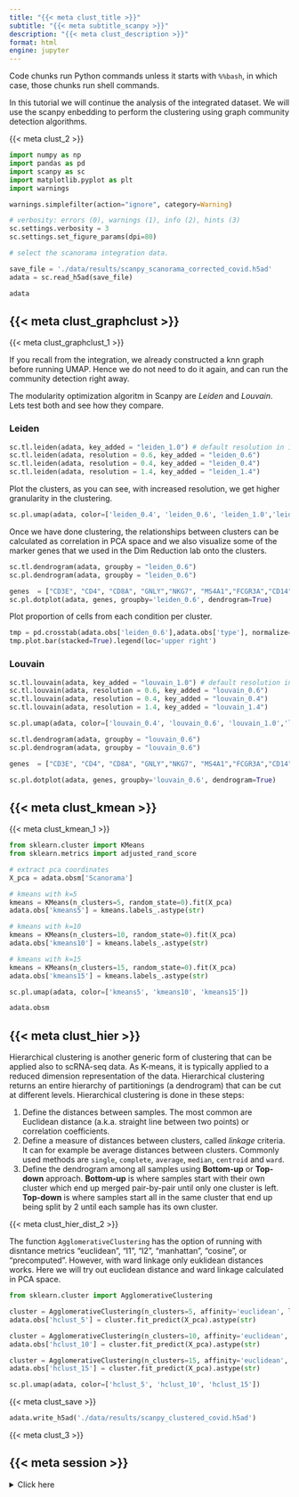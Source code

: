 ```yaml
---
title: "{{< meta clust_title >}}"
subtitle: "{{< meta subtitle_scanpy >}}"
description: "{{< meta clust_description >}}"
format: html
engine: jupyter
---
```


::: {.callout-note}
Code chunks run Python commands unless it starts with `%%bash`, in which case, those chunks run shell commands.
:::

In this tutorial we will continue the analysis of the integrated dataset. We will use the scanpy enbedding to perform the clustering using graph community detection algorithms.

{{< meta clust_2 >}}

```python
import numpy as np
import pandas as pd
import scanpy as sc
import matplotlib.pyplot as plt
import warnings

warnings.simplefilter(action="ignore", category=Warning)

# verbosity: errors (0), warnings (1), info (2), hints (3)
sc.settings.verbosity = 3             
sc.settings.set_figure_params(dpi=80)
```

```python
# select the scanorama integration data.

save_file = './data/results/scanpy_scanorama_corrected_covid.h5ad'
adata = sc.read_h5ad(save_file)

adata
```

## {{< meta clust_graphclust >}}

{{< meta clust_graphclust_1 >}}

If you recall from the integration, we already constructed a knn graph before running UMAP. Hence we do not need to do it again, and can run the community detection right away.

The modularity optimization algoritm in Scanpy are *Leiden* and *Louvain*. Lets test both and see how they compare.

### Leiden

```python
sc.tl.leiden(adata, key_added = "leiden_1.0") # default resolution in 1.0
sc.tl.leiden(adata, resolution = 0.6, key_added = "leiden_0.6")
sc.tl.leiden(adata, resolution = 0.4, key_added = "leiden_0.4")
sc.tl.leiden(adata, resolution = 1.4, key_added = "leiden_1.4")
```

Plot the clusters, as you can see, with increased resolution, we get higher granularity in the clustering.

```python
sc.pl.umap(adata, color=['leiden_0.4', 'leiden_0.6', 'leiden_1.0','leiden_1.4'])
```

Once we have done clustering, the relationships between clusters can be calculated as correlation in PCA space and we also visualize some of the marker genes that we used in the Dim Reduction lab onto the clusters.

```python
sc.tl.dendrogram(adata, groupby = "leiden_0.6")
sc.pl.dendrogram(adata, groupby = "leiden_0.6")

genes  = ["CD3E", "CD4", "CD8A", "GNLY","NKG7", "MS4A1","FCGR3A","CD14","LYZ","CST3","MS4A7","FCGR1A"]
sc.pl.dotplot(adata, genes, groupby='leiden_0.6', dendrogram=True)
```

Plot proportion of cells from each condition per cluster.

```python
tmp = pd.crosstab(adata.obs['leiden_0.6'],adata.obs['type'], normalize='index')
tmp.plot.bar(stacked=True).legend(loc='upper right')
```

### Louvain

```python
sc.tl.louvain(adata, key_added = "louvain_1.0") # default resolution in 1.0
sc.tl.louvain(adata, resolution = 0.6, key_added = "louvain_0.6")
sc.tl.louvain(adata, resolution = 0.4, key_added = "louvain_0.4")
sc.tl.louvain(adata, resolution = 1.4, key_added = "louvain_1.4")

sc.pl.umap(adata, color=['louvain_0.4', 'louvain_0.6', 'louvain_1.0','louvain_1.4'])

sc.tl.dendrogram(adata, groupby = "louvain_0.6")
sc.pl.dendrogram(adata, groupby = "louvain_0.6")

genes  = ["CD3E", "CD4", "CD8A", "GNLY","NKG7", "MS4A1","FCGR3A","CD14","LYZ","CST3","MS4A7","FCGR1A"]

sc.pl.dotplot(adata, genes, groupby='louvain_0.6', dendrogram=True)
```

## {{< meta clust_kmean >}}

{{< meta clust_kmean_1 >}}

```python
from sklearn.cluster import KMeans
from sklearn.metrics import adjusted_rand_score

# extract pca coordinates
X_pca = adata.obsm['Scanorama'] 

# kmeans with k=5
kmeans = KMeans(n_clusters=5, random_state=0).fit(X_pca) 
adata.obs['kmeans5'] = kmeans.labels_.astype(str)

# kmeans with k=10
kmeans = KMeans(n_clusters=10, random_state=0).fit(X_pca) 
adata.obs['kmeans10'] = kmeans.labels_.astype(str)

# kmeans with k=15
kmeans = KMeans(n_clusters=15, random_state=0).fit(X_pca)
adata.obs['kmeans15'] = kmeans.labels_.astype(str)

sc.pl.umap(adata, color=['kmeans5', 'kmeans10', 'kmeans15'])

adata.obsm
```

## {{< meta clust_hier >}}

Hierarchical clustering is another generic form of clustering that can be applied also to scRNA-seq data. As K-means, it is typically applied to a reduced dimension representation of the data. Hierarchical clustering returns an entire hierarchy of partitionings (a dendrogram) that can be cut at different levels. Hierarchical clustering is done in these steps:

1. Define the distances between samples. The most common are Euclidean distance (a.k.a. straight line between two points) or correlation coefficients.
2. Define a measure of distances between clusters, called *linkage* criteria. It can for example be average distances between clusters. Commonly used methods are `single`, `complete`, `average`, `median`, `centroid` and `ward`.
3. Define the dendrogram among all samples using **Bottom-up** or **Top-down** approach. **Bottom-up** is where samples start with their own cluster which end up merged pair-by-pair until only one cluster is left. **Top-down** is where samples start all in the same cluster that end up being split by 2 until each sample has its own cluster.

{{< meta clust_hier_dist_2 >}}

The function `AgglomerativeClustering` has the option of running with disntance metrics “euclidean”, “l1”, “l2”, “manhattan”, “cosine”, or “precomputed". However, with ward linkage only euklidean distances works. Here we will try out euclidean distance and ward linkage calculated in PCA space.

```python
from sklearn.cluster import AgglomerativeClustering

cluster = AgglomerativeClustering(n_clusters=5, affinity='euclidean', linkage='ward')
adata.obs['hclust_5'] = cluster.fit_predict(X_pca).astype(str)

cluster = AgglomerativeClustering(n_clusters=10, affinity='euclidean', linkage='ward')
adata.obs['hclust_10'] = cluster.fit_predict(X_pca).astype(str)

cluster = AgglomerativeClustering(n_clusters=15, affinity='euclidean', linkage='ward')
adata.obs['hclust_15'] = cluster.fit_predict(X_pca).astype(str)

sc.pl.umap(adata, color=['hclust_5', 'hclust_10', 'hclust_15'])
```

{{< meta clust_save >}}

```python
adata.write_h5ad('./data/results/scanpy_clustered_covid.h5ad')
```

:::{.callout-note title="Discuss"}
{{< meta clust_3 >}}
:::

## {{< meta session >}}

<details>
  <summary>Click here</summary>

```python
sc.logging.print_versions()
```

</details>
